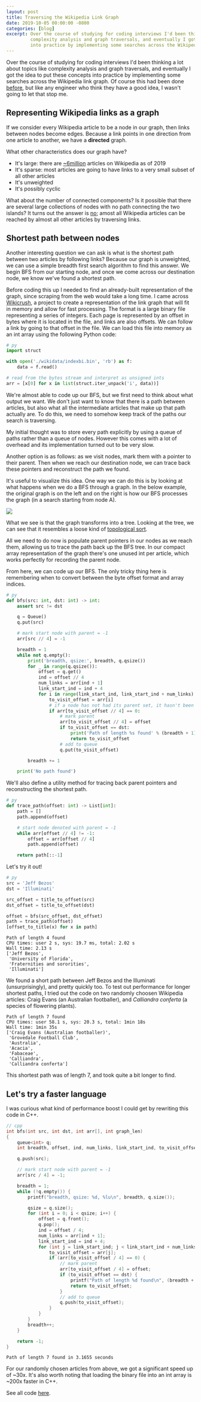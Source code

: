 ```yaml
---
layout: post
title: Traversing the Wikipedia Link Graph
date: 2019-10-05 00:00:00 -0800
categories: [blog]
excerpt: Over the course of studying for coding interviews I'd been thinking a lot about topics like
         complexity analysis and graph traversals, and eventually I got the idea to put these concepts
         into practice by implementing some searches across the Wikipedia link graph.
---
```


Over the course of studying for coding interviews I'd been thinking a lot about topics like
complexity analysis and graph traversals, and eventually I got the idea to put these concepts
into practice by implementing some searches across the Wikipedia link graph.
Of course this had been done [before][rate-with-science], but like any engineer who think
they have a good idea, I wasn't going to let that stop me.

## Representing Wikipedia links as a graph

If we consider every Wikipedia article to be a node in our graph, then links between nodes
become edges. Because a link points in one direction from one article to another, we have
a **directed** graph.

What other characteristics does our graph have?
* It's large: there are [~6million][wikicount] articles on Wikipedia as of 2019
* It's sparse: most articles are going to have links to a very small subset of all other articles
* It's unweighted
* It's possibly cyclic

What about the number of connected components? Is it possible that there are several large
collections of nodes with no path connecting the two islands? It turns out the answer is
[no][six-degrees]; amost all Wikipedia articles can be reached by almost all other articles
by traversing links.

## Shortest path between nodes

Another interesting question we can ask is what is the shortest path between two articles
by following links? Because our graph is unweighted, we can use a simple breadth first search
algorithm to find this answer. We begin BFS from our starting node, and once we come across
our destination node, we know we've found a shortest path.

Before coding this up I needed to find an already-built representation of the graph, since
scraping from the web would take a long time. I came across [Wikicrush][wikicrush], a project
to create a representation of the link graph that will fit in memory and allow for fast processing.
The format is a large binary file representing a series of integers. Each page is represented by
an offset in bytes where it is located in the file, and links are also offsets. We can follow a
link by going to that offset in the file. We can load this file into memory as an int array using
the following Python code:

```python
# py
import struct

with open('./wikidata/indexbi.bin', 'rb') as f:
    data = f.read()

# read from the bytes stream and interpret as unsigned ints
arr = [x[0] for x in list(struct.iter_unpack('i', data))]
```

We're almost able to code up our BFS, but we first need to think about what output we want.
We don't just want to know that there is a path between articles, but also what all the
intermediate articles that make up that path actually are. To do this, we need to somehow keep
track of the paths our search is traversing.

My initial thought was to store every path explicitly by using a queue of paths rather than a
queue of nodes. However this comes with a lot of overhead and its implementation turned out to
be very slow.

Another option is as follows: as we visit nodes, mark them with a pointer to their parent.
Then when we reach our destination node, we can trace back these pointers and reconstruct the
path we found.

It's useful to visualize this idea. One way we can do this is by looking at what happens when
we do a BFS through a graph. In the below example, the original graph is on the left and on the
right is how our BFS processes the graph (in a search starting from node A).

![](./topological_sort.png)

What we see is that the graph transforms into a tree. Looking at the tree, we can see that it
resembles a loose kind of [topological sort][topological-sort].

<!-- where a level of depth N corresponds to the contents of a queue in BFS at breadth N -->

All we need to do now is populate parent pointers in our nodes as we reach them, allowing us
to trace the path back up the BFS tree. In our compact array representation of the graph there's
one unused int per article, which works perfectly for recording the parent node.

From here, we can code up our BFS. The only tricky thing here is remembering when to convert
between the byte offset format and array indices.

```python
# py
def bfs(src: int, dst: int) -> int:
    assert src != dst

    q = Queue()
    q.put(src)

    # mark start node with parent = -1
    arr[src // 4] = -1

    breadth = 1
    while not q.empty():
        print('breadth, qsize:', breadth, q.qsize())
        for _ in range(q.qsize()):
            offset = q.get()
            ind = offset // 4
            num_links = arr[ind + 1]
            link_start_ind = ind + 4
            for i in range(link_start_ind, link_start_ind + num_links):
                to_visit_offset = arr[i]
                # if a node has not had its parent set, it hasn't been visited
                if arr[to_visit_offset // 4] == 0:
                    # mark parent
                    arr[to_visit_offset // 4] = offset
                    if to_visit_offset == dst:
                        print('Path of length %s found' % (breadth + 1))
                        return to_visit_offset
                    # add to queue
                    q.put(to_visit_offset)

        breadth += 1

    print('No path found')
```

We'll also define a utility method for tracing back parent pointers and reconstructing the
shortest path.

```python
# py
def trace_path(offset: int) -> List[int]:
    path = []
    path.append(offset)

    # start node denoted with parent = -1
    while arr[offset // 4] != -1:
        offset = arr[offset // 4]
        path.append(offset)

    return path[::-1]
```

Let's try it out!

```python
# py
src = 'Jeff Bezos'
dst = 'Illuminati'

src_offset = title_to_offset(src)
dst_offset = title_to_offset(dst)

offset = bfs(src_offset, dst_offset)
path = trace_path(offset)
[offset_to_title(x) for x in path]
```
```
Path of length 4 found
CPU times: user 2 s, sys: 19.7 ms, total: 2.02 s
Wall time: 2.13 s
['Jeff Bezos',
 'University of Florida',
 'Fraternities and sororities',
 'Illuminati']
```

We found a short path between Jeff Bezos and the Illuminati (unsurprisingly), and pretty
quickly too. To test out performance for longer shortest paths, I tried out the code on
two randomly choosen Wikipedia articles: Craig Evans (an Australian footballer), and
*Calliandra conferta* (a species of flowering plants).
```
Path of length 7 found
CPU times: user 58.1 s, sys: 20.3 s, total: 1min 18s
Wall time: 1min 35s
['Craig Evans (Australian footballer)',
 'Grovedale Football Club',
 'Australia',
 'Acacia',
 'Fabaceae',
 'Calliandra',
 'Calliandra conferta']
```

This shortest path was of length 7, and took quite a bit longer to find.

## Let's try a faster language

I was curious what kind of performance boost I could get by rewriting this code in C++.

```c++
// cpp
int bfs(int src, int dst, int arr[], int graph_len)
{
    queue<int> q;
    int breadth, offset, ind, num_links, link_start_ind, to_visit_offset, qsize;

    q.push(src);

    // mark start node with parent = -1
    arr[src / 4] = -1;

    breadth = 1;
    while (!q.empty()) {
        printf("breadth, qsize: %d, %lu\n", breadth, q.size());

        qsize = q.size();
        for (int i = 0; i < qsize; i++) {
            offset = q.front();
            q.pop();
            ind = offset / 4;
            num_links = arr[ind + 1];
            link_start_ind = ind + 4;
            for (int j = link_start_ind; j < link_start_ind + num_links; j++) {
                to_visit_offset = arr[j];
                if (arr[to_visit_offset / 4] == 0) {
                    // mark parent
                    arr[to_visit_offset / 4] = offset;
                    if (to_visit_offset == dst) {
                        printf("Path of length %d found\n", (breadth + 1));
                        return to_visit_offset;
                    }
                    // add to queue
                    q.push(to_visit_offset);
                }
            }
        }
        breadth++;
    }

    return -1;
}
```
```
Path of length 7 found in 3.1655 seconds
```

For our randomly chosen articles from above, we got a significant speed up of ~30x.
It's also worth noting that loading the binary file into an int array is ~200x faster in C++.

See all code [here][code].


[rate-with-science]: http://ratewithscience.thume.net/
[wikicount]: https://wikicount.net/
[six-degrees]: http://mu.netsoc.ie/wiki/
[wikicrush]: https://github.com/trishume/wikicrush/tree/master
[topological-sort]: https://en.wikipedia.org/wiki/Topological_sorting
[code]: https://github.com/cselig/wiki-graph
